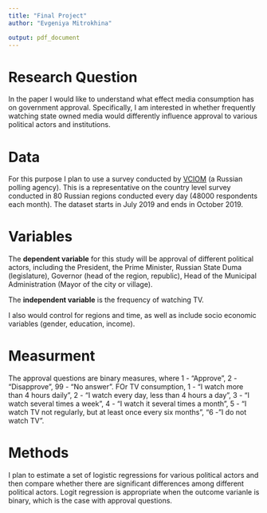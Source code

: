 ```yaml
---
title: "Final Project"
author: "Evgeniya Mitrokhina"

output: pdf_document
---
```


# Research Question


In the paper I would like to understand what effect media consumption has on government approval. Specifically, I am interested in whether frequently watching state owned media would differently influence approval to various political actors and institutions. 

# Data

For this purpose I plan to use a survey conducted by [VCIOM](https://bd.wciom.ru/baza_dannykh_roper_center/) (a Russian polling agency). This is a representative on the country level survey conducted in $80$ Russian regions conducted every day ($48000$ respondents each month). The dataset starts in July $2019$ and ends in October $2019$.



# Variables

The **dependent variable** for this study will be approval of different political actors, including the President, the Prime Minister, Russian State Duma (legislature), Governor (head of the region, republic), Head of the Municipal Administration (Mayor of the city or village).

The **independent variable** is the frequency of watching TV. 

I also would control for regions and time, as well as include socio economic variables (gender, education, income).


# Measurment
The approval questions are binary measures, where 1 - "Approve", 2 - "Disapprove", 99 - "No answer". FOr TV consumption, 1 - "I watch more than 4 hours daily", 2 - "I watch every day, less than 4 hours a day", 3 - "I watch several times a week", 4 - "I watch it several times a month", 5 - "I watch TV not regularly, but at least once every six months", "6 - "I do not watch TV". 


# Methods

I plan to estimate a set of logistic regressions for various political actors and then compare whether there are significant differences among different political actors. Logit regression is appropriate when the outcome varianle is binary, which is the case with approval questions. 